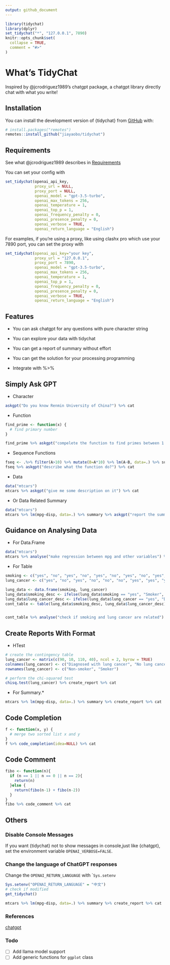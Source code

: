```yaml
---
output: github_document
---
```


<!-- README.md is generated from README.Rmd. Please edit that file -->

```r
library(tidychat)
library(dplyr)
set_tidychat("*", "127.0.0.1", 7890)
knitr::opts_chunk$set(
  collapse = TRUE,
  comment = "#>"
)
```

# What's TidyChat

Inspired by @jcrodriguez1989's chatgpt package, a chatgpt library directly chat with what you write!

## Installation

You can install the development version of {tidychat} from [GitHub](https://github.com/jiayaobo/tidychat) with:

``` r
# install.packages("remotes")
remotes::install_github("jiayaobo/tidychat")
```

## Requirements

See what @jcrodriguez1989 describes in [Requirements](https://github.com/jcrodriguez1989/chatgpt)

You can set your config with

``` r
set_tidychat(openai_api_key,
             proxy_url = NULL,
             proxy_port = NULL,
             openai_model = "gpt-3.5-turbo",
             openai_max_tokens = 256,
             openai_temperature = 1,
             openai_top_p = 1,
             openai_frequency_penalty = 0,
             openai_presence_penalty = 0,
             openai_verbose = TRUE,
             openai_return_language = "English")
```

For examples, if you're using a proxy, like using clashx pro which use your 7890 port, you can set the proxy with

``` r
set_tidychat(openai_api_key="your key",
             proxy_url = "127.0.0.1",
             proxy_port = 7890,
             openai_model = "gpt-3.5-turbo",
             openai_max_tokens = 256,
             openai_temperature = 1,
             openai_top_p = 1,
             openai_frequency_penalty = 0,
             openai_presence_penalty = 0,
             openai_verbose = TRUE,
             openai_return_language = "English")
```

## Features

-   You can ask chatgpt for any questions with pure character string

-   You can explore your data with tidychat

-   You can get a report of summary without effort

-   You can get the solution for your processing programming

-   Integrate with %\>%

## Simply Ask GPT

-   Character

```r
askgpt("Do you know Renmin University of China?") %>% cat
```

-   Function

```r
find_prime <- function(x) {
  # find primary number
}

find_prime %>% askgpt("compelete the function to find primes between 1 to x") %>% cat
```

-   Sequence Functions

```r
fseq <- .%>% filter(A>10) %>% mutate(B=A*10) %>% lm(A~B, data=.) %>% summary
fseq %>% askgpt("describe what the function do?") %>% cat
```

-   Data

```r
data("mtcars")
mtcars %>% askgpt("give me some description on it") %>% cat
```

-   Or Data Related Summary

```r
data("mtcars")
mtcars %>% lm(mpg~disp, data=.) %>% summary %>% askgpt("report the summay to me!") %>% cat
```

## Guidance on Analysing Data

-   For Data.Frame

```r
data("mtcars")
mtcars %>% analyse("make regression between mpg and other variables") %>% cat
```

-   For Table

```r
smoking <- c("yes", "no", "yes", "no", "yes", "no", "yes", "no", "yes", "no")
lung_cancer <- c("yes", "no", "yes", "no", "no", "no", "yes", "yes", "yes", "yes")

lung_data <- data.frame(smoking, lung_cancer)
lung_data$smoking_desc <- ifelse(lung_data$smoking == "yes", "Smoker", "Non-smoker")
lung_data$lung_cancer_desc <- ifelse(lung_data$lung_cancer == "yes", "Diagnosed with lung cancer", "No lung cancer")
cont_table <- table(lung_data$smoking_desc, lung_data$lung_cancer_desc)


cont_table %>% analyse("check if smoking and lung cancer are related") %>% cat
```

## Create Reports With Format

-   HTest

```r
# create the contingency table
lung_cancer <- matrix(c(90, 10, 110, 40), ncol = 2, byrow = TRUE)
colnames(lung_cancer) <- c("Diagnosed with lung cancer", "No lung cancer")
rownames(lung_cancer) <- c("Non-smoker", "Smoker")

# perform the chi-squared test
chisq.test(lung_cancer) %>% create_report %>% cat
```

-   For Summary.\*

```r
mtcars %>% lm(mpg~disp, data=.) %>% summary %>% create_report %>% cat
```

## Code Completion

```r
f <- function(x, y) {
  # merge two sorted list x and y
}
f %>% code_completion(idea=NULL) %>% cat
```

## Code Comment

```r
fibo <- function(n){
  if (n == 1 || n == 0 || n == 2){
    return(n)
  }else {
    return(fibo(n-1) + fibo(n-2))
  }
}
fibo %>% code_comment %>% cat
```

## Others

### Disable Console Messages

If you want {tidychat} not to show messages in console,just like {chatgpt}, set the environment variable `OPENAI_VERBOSE=FALSE`.

### Change the language of ChatGPT responses

Change the `OPENAI_RETURN_LANGUAGE` with \``Sys.setenv`

```r
Sys.setenv("OPENAI_RETURN_LANGUAGE" = "中文")
# check if modified
get_tidychat()
```

```r
mtcars %>% lm(mpg~disp, data=.) %>% summary %>% create_report %>% cat
```

### References

[chatgpt](https://github.com/jcrodriguez1989/chatgpt)

### Todo

-  [ ] Add llama model support
-  [ ] Add generic functions for `ggplot` class